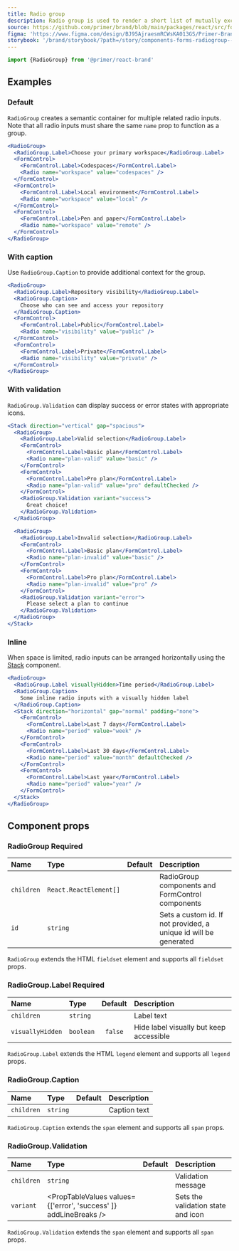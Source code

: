 ```yaml
---
title: Radio group
description: Radio group is used to render a short list of mutually exclusive options.
source: https://github.com/primer/brand/blob/main/packages/react/src/forms/RadioGroup/RadioGroup.tsx
figma: 'https://www.figma.com/design/BJ95AjraesmRCWsKA013GS/Primer-Brand?node-id=10467-3461&t=GA5GtEqPtQ9yeRaN-4'
storybook: '/brand/storybook/?path=/story/components-forms-radiogroup--playground'
---
```




```js
import {RadioGroup} from '@primer/react-brand'
```

## Examples

### Default

`RadioGroup` creates a semantic container for multiple related radio inputs. Note that all radio inputs must share the same `name` prop to function as a group.

```jsx live
<RadioGroup>
  <RadioGroup.Label>Choose your primary workspace</RadioGroup.Label>
  <FormControl>
    <FormControl.Label>Codespaces</FormControl.Label>
    <Radio name="workspace" value="codespaces" />
  </FormControl>
  <FormControl>
    <FormControl.Label>Local environment</FormControl.Label>
    <Radio name="workspace" value="local" />
  </FormControl>
  <FormControl>
    <FormControl.Label>Pen and paper</FormControl.Label>
    <Radio name="workspace" value="remote" />
  </FormControl>
</RadioGroup>
```

### With caption

Use `RadioGroup.Caption` to provide additional context for the group.

```jsx live
<RadioGroup>
  <RadioGroup.Label>Repository visibility</RadioGroup.Label>
  <RadioGroup.Caption>
    Choose who can see and access your repository
  </RadioGroup.Caption>
  <FormControl>
    <FormControl.Label>Public</FormControl.Label>
    <Radio name="visibility" value="public" />
  </FormControl>
  <FormControl>
    <FormControl.Label>Private</FormControl.Label>
    <Radio name="visibility" value="private" />
  </FormControl>
</RadioGroup>
```

### With validation

`RadioGroup.Validation` can display success or error states with appropriate icons.

```jsx live
<Stack direction="vertical" gap="spacious">
  <RadioGroup>
    <RadioGroup.Label>Valid selection</RadioGroup.Label>
    <FormControl>
      <FormControl.Label>Basic plan</FormControl.Label>
      <Radio name="plan-valid" value="basic" />
    </FormControl>
    <FormControl>
      <FormControl.Label>Pro plan</FormControl.Label>
      <Radio name="plan-valid" value="pro" defaultChecked />
    </FormControl>
    <RadioGroup.Validation variant="success">
      Great choice!
    </RadioGroup.Validation>
  </RadioGroup>

  <RadioGroup>
    <RadioGroup.Label>Invalid selection</RadioGroup.Label>
    <FormControl>
      <FormControl.Label>Basic plan</FormControl.Label>
      <Radio name="plan-invalid" value="basic" />
    </FormControl>
    <FormControl>
      <FormControl.Label>Pro plan</FormControl.Label>
      <Radio name="plan-invalid" value="pro" />
    </FormControl>
    <RadioGroup.Validation variant="error">
      Please select a plan to continue
    </RadioGroup.Validation>
  </RadioGroup>
</Stack>
```

### Inline

When space is limited, radio inputs can be arranged horizontally using the [Stack](/components/Stack) component.

```jsx live
<RadioGroup>
  <RadioGroup.Label visuallyHidden>Time period</RadioGroup.Label>
  <RadioGroup.Caption>
    Some inline radio inputs with a visually hidden label
  </RadioGroup.Caption>
  <Stack direction="horizontal" gap="normal" padding="none">
    <FormControl>
      <FormControl.Label>Last 7 days</FormControl.Label>
      <Radio name="period" value="week" />
    </FormControl>
    <FormControl>
      <FormControl.Label>Last 30 days</FormControl.Label>
      <Radio name="period" value="month" defaultChecked />
    </FormControl>
    <FormControl>
      <FormControl.Label>Last year</FormControl.Label>
      <Radio name="period" value="year" />
    </FormControl>
  </Stack>
</RadioGroup>
```

## Component props

### RadioGroup <Label>Required</Label>

| Name       | Type                   | Default | Description                                                      |
| :--------- | :--------------------- | :-----: | :--------------------------------------------------------------- |
| `children` | `React.ReactElement[]` |         | RadioGroup components and FormControl components                 |
| `id`       | `string`               |         | Sets a custom id. If not provided, a unique id will be generated |

`RadioGroup` extends the HTML `fieldset` element and supports all `fieldset` props.

### RadioGroup.Label <Label>Required</Label>

| Name             | Type      | Default | Description                             |
| :--------------- | :-------- | :-----: | :-------------------------------------- |
| `children`       | `string`  |         | Label text                              |
| `visuallyHidden` | `boolean` | `false` | Hide label visually but keep accessible |

`RadioGroup.Label` extends the HTML `legend` element and supports all `legend` props.

### RadioGroup.Caption

| Name       | Type     | Default | Description  |
| :--------- | :------- | :-----: | :----------- |
| `children` | `string` |         | Caption text |

`RadioGroup.Caption` extends the `span` element and supports all `span` props.

### RadioGroup.Validation

| Name       | Type                                                             | Default | Description                        |
| :--------- | :--------------------------------------------------------------- | :-----: | :--------------------------------- |
| `children` | `string`                                                         |         | Validation message                 |
| `variant`  | <PropTableValues values={['error', 'success' ]} addLineBreaks /> |         | Sets the validation state and icon |

`RadioGroup.Validation` extends the `span` element and supports all `span` props.
